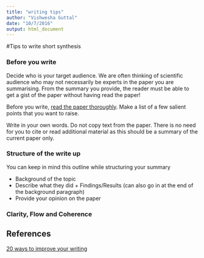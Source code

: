 ```yaml
---
title: "writing tips"
author: "Vishwesha Guttal"
date: "10/7/2016"
output: html_document
---
```


#Tips to write short synthesis

### Before you write 

Decide who is your target audience. We are often thinking of scientific audience who may not necessarily be experts in the paper you are summarising. From the summary you provide, the reader must be able to get a gist of the paper without having read the paper!

Before you write, [read the paper thoroughly](https://github.com/guttal/tee-tools/blob/master/how-to-read-papers.Rmd). Make a list of a few salient points that you want to raise. 

Write in your own words. Do not copy text from the paper. There is no need for you to cite or read additional material as this should be a summary of the current paper only. 

### Structure of the write up 

You can keep in mind this outline while structuring your summary
   
   * Background of the topic 
   * Describe what they did + Findings/Results (can also go in at the end of the background paragraph)
   * Provide your opinion on the paper
    
### Clarity, Flow and Coherence

## References

[20 ways to improve your writing](http://academiclifehistories.weebly.com/blog/20-ways-to-improve-your-paper-a-journal-club-introspective)

